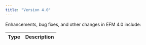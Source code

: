 ```yaml
---
title: "Version 4.0"
---
```


Enhancements, bug fixes, and other changes in EFM 4.0 include:

| Type        | Description |
|-------------|------------ |